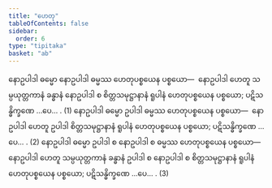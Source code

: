 ```yaml
---
title: "ဟေတု"
tableOfContents: false
sidebar:
  order: 6
type: "tipitaka"
basket: "ab"
---
```



<DynamicBreadcrumb />

<Division number="394">

<Paragraph number="3318">
နောဥပါဒါ ဓမ္မော နောဥပါဒါ ဓမ္မဿ ဟေတုပစ္စယေန ပစ္စယော—  နောဥပါဒါ ဟေတူ သမ္ပယုတ္တကာနံ ခန္ဓာနံ နောဥပါဒါ စ စိတ္တသမုဋ္ဌာနာနံ ရူပါနံ ဟေတုပစ္စယေန ပစ္စယော; ပဋိသန္ဓိက္ခဏေ …ပေ… . (1)
</Paragraph>

<Paragraph number="3319">
နောဥပါဒါ ဓမ္မော ဥပါဒါ ဓမ္မဿ ဟေတုပစ္စယေန ပစ္စယော—  နောဥပါဒါ ဟေတူ ဥပါဒါ စိတ္တသမုဋ္ဌာနာနံ ရူပါနံ ဟေတုပစ္စယေန ပစ္စယော; ပဋိသန္ဓိက္ခဏေ …ပေ… . (2)
</Paragraph>

<Paragraph number="3320">
နောဥပါဒါ ဓမ္မော ဥပါဒါ စ နောဥပါဒါ စ ဓမ္မဿ ဟေတုပစ္စယေန ပစ္စယော—  နောဥပါဒါ ဟေတူ သမ္ပယုတ္တကာနံ ခန္ဓာနံ ဥပါဒါ စ နောဥပါဒါ စ စိတ္တသမုဋ္ဌာနာနံ ရူပါနံ ဟေတုပစ္စယေန ပစ္စယော; ပဋိသန္ဓိက္ခဏေ …ပေ… . (3)
</Paragraph>
</Division>